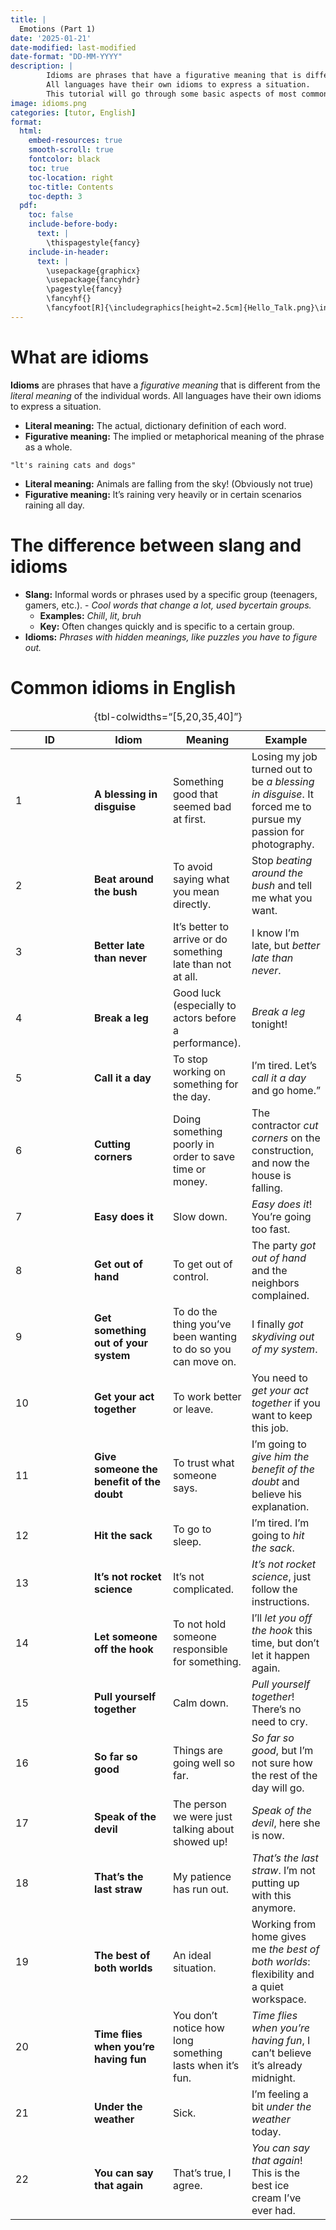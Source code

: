 ```yaml
---
title: |
  Emotions (Part 1)
date: '2025-01-21'
date-modified: last-modified
date-format: "DD-MM-YYYY"
description: |
        Idioms are phrases that have a figurative meaning that is different from the literal meaning of the individual words. 
        All languages have their own idioms to express a situation. 
        This tutorial will go through some basic aspects of most commonly used idioms in English.
image: idioms.png
categories: [tutor, English]
format: 
  html:
    embed-resources: true
    smooth-scroll: true
    fontcolor: black
    toc: true
    toc-location: right
    toc-title: Contents
    toc-depth: 3
  pdf:
    toc: false
    include-before-body: 
      text: |
        \thispagestyle{fancy}
    include-in-header: 
      text: |
        \usepackage{graphicx}
        \usepackage{fancyhdr}
        \pagestyle{fancy}
        \fancyhf{} 
        \fancyfoot[R]{\includegraphics[height=2.5cm]{Hello_Talk.png}\includegraphics[height=2.5cm]{Red_Note.png}}
---
```


# What are idioms

**Idioms** are phrases that have a *figurative meaning* that is different from the *literal meaning* of the individual words. All languages have their own idioms to express a situation.

- **Literal meaning:** The actual, dictionary definition of each word.
- **Figurative meaning:** The implied or metaphorical meaning of the phrase as a whole.

`"lt's raining cats and dogs"`

- **Literal meaning:** Animals are falling from the sky! (Obviously not true)
- **Figurative meaning:** lt's raining very heavily or in certain scenarios raining all day.

# The difference between slang and idioms
- **Slang:** Informal words or phrases used by a specific group (teenagers, gamers, etc.). - *Cool words that change a lot, used bycertain groups.*
  - **Examples:**  *Chill*, *lit*, *bruh*
  - **Key:**  Often changes quickly and is specific to a certain group.
- **Idioms:**  *Phrases with hidden meanings, like puzzles you have to figure out.*

# Common idioms in English

ID|Idiom|Meaning|Example
-|-|-|-
1|**A blessing in disguise**|Something good that seemed bad at first.|Losing my job turned out to be *a blessing in disguise*. It forced me to pursue my passion for photography.
2|**Beat around the bush**|To avoid saying what you mean directly.|Stop *beating around the bush* and tell me what you want.
3|**Better late than never**|It's better to arrive or do something late than not at all.| I know I'm late, but *better late than never*.
4|**Break a leg**|Good luck (especially to actors before a performance).|*Break a leg* tonight!
5|**Call it a day**|To stop working on something for the day.|I'm tired. Let's *call it a day* and go home."
6|**Cutting corners**|Doing something poorly in order to save time or money.|The contractor *cut corners* on the construction, and now the house is falling.
7|**Easy does it**|Slow down.|*Easy does it*! You're going too fast.
8|**Get out of hand**|To get out of control.|The party *got out of hand* and the neighbors complained.
9|**Get something out of your system**|To do the thing you've been wanting to do so you can move on.|I finally *got skydiving out of my system*.
10|**Get your act together**|To work better or leave.|You need to *get your act together* if you want to keep this job.
11|**Give someone the benefit of the doubt**|To trust what someone says.|I'm going to *give him the benefit of the doubt* and believe his explanation.
12|**Hit the sack**|To go to sleep.|I'm tired. I'm going to *hit the sack*.
13|**It's not rocket science**|It's not complicated.|*It's not rocket science*, just follow the instructions.
14|**Let someone off the hook**|To not hold someone responsible for something.|I'll *let you off the hook* this time, but don't let it happen again.
15|**Pull yourself together**|Calm down.|*Pull yourself together*! There's no need to cry.
16|**So far so good**|Things are going well so far.|*So far so good*, but I'm not sure how the rest of the day will go.
17|**Speak of the devil**|The person we were just talking about showed up!|*Speak of the devil*, here she is now.
18|**That's the last straw**|My patience has run out.|*That's the last straw*. I'm not putting up with this anymore.
19|**The best of both worlds**|An ideal situation.|Working from home gives me *the best of both worlds*: flexibility and a quiet workspace.
20|**Time flies when you're having fun**| You don't notice how long something lasts when it's fun.|*Time flies when you're having fun*, I can't believe it's already midnight.
21|**Under the weather**|Sick.|I'm feeling a bit *under the weather* today.
22|**You can say that again**|That's true, I agree.|*You can say that again*! This is the best ice cream I've ever had.
: {tbl-colwidths="[5,20,35,40]"}